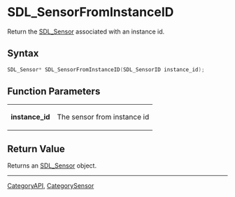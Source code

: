 = SDL_SensorFromInstanceID =

Return the [[SDL_Sensor]] associated with an instance id.

== Syntax ==

<syntaxhighlight lang='c'>
SDL_Sensor* SDL_SensorFromInstanceID(SDL_SensorID instance_id);
</syntaxhighlight>

== Function Parameters ==

{|
|'''instance_id'''
|The sensor from instance id
|}

== Return Value ==

Returns an [[SDL_Sensor]] object.

----
[[CategoryAPI]], [[CategorySensor]]


